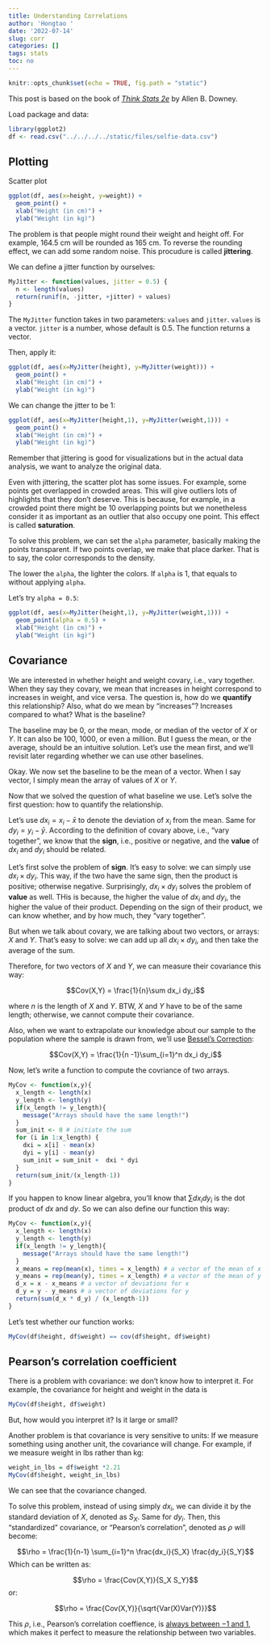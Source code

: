 ```yaml
---
title: Understanding Correlations
author: 'Hongtao '
date: '2022-07-14'
slug: corr
categories: []
tags: stats
toc: no
---
```

```r
knitr::opts_chunk$set(echo = TRUE, fig.path = "static")
```

This post is based on the book of [*Think Stats 2e*](https://greenteapress.com/wp/think-stats-2e/) by Allen B. Downey. 

Load package and data:

```r
library(ggplot2)
df <- read.csv("../../../../static/files/selfie-data.csv")
```

## Plotting 

Scatter plot

```r
ggplot(df, aes(x=height, y=weight)) +
  geom_point() +
  xlab("Height (in cm)") +
  ylab("Weight (in kg)")
```

The problem is that people might round their weight and height off. For example, 164.5 cm will be rounded as 165 cm. To reverse the rounding effect, we can add some random noise. This procudure is called **jittering**. 

We can define a jitter function by ourselves:

```r
MyJitter <- function(values, jitter = 0.5) {
  n <- length(values)
  return(runif(n, -jitter, +jitter) + values)
}
```

The `MyJitter` function takes in two parameters: `values` and `jitter`. `values` is a vector. `jitter` is a number, whose default is $0.5$. The function returns a vector. 

Then, apply it:

```r
ggplot(df, aes(x=MyJitter(height), y=MyJitter(weight))) +
  geom_point() +
  xlab("Height (in cm)") +
  ylab("Weight (in kg)")
```

We can change the jitter to be $1$:

```r
ggplot(df, aes(x=MyJitter(height,1), y=MyJitter(weight,1))) +
  geom_point() +
  xlab("Height (in cm)") +
  ylab("Weight (in kg)")
```

Remember that jittering is good for visualizations but in the actual data analysis, we want to analyze the original data. 

Even with jittering, the scatter plot has some issues. For example, some points get overlapped in crowded areas. This will give outliers lots of highlights that they don't deserve. This is because, for example, in a crowded point there might be 10 overlapping points but we nonetheless consider it as important as an outlier that also occupy one point. This effect is called **saturation**.

To solve this problem, we can set the `alpha` parameter, basically making the points transparent. If two points overlap, we make that place darker. That is to say, the color corresponds to the density. 

The lower the `alpha`, the lighter the colors. If `alpha` is $1$, that equals to without applying `alpha`.

Let's try `alpha = 0.5`:

```r
ggplot(df, aes(x=MyJitter(height,1), y=MyJitter(weight,1))) +
  geom_point(alpha = 0.5) +
  xlab("Height (in cm)") +
  ylab("Weight (in kg)")
```

## Covariance

We are interested in whether height and weight covary, i.e., vary together. When they say they covary, we mean that increases in height correspond to increases in weight, and vice versa. The question is, how do we **quantify** this relationship? Also, what do we mean by "increases"? Increases compared to what? What is the baseline?

The baseline may be $0$, or the mean, mode, or median of the vector of $X$ or $Y$. It can also be $100$, $1000$, or even a million. But I guess the mean, or the average, should be an intuitive solution. Let's use the mean first, and we'll revisit later regarding whether we can use other baselines. 

Okay. We now set the baseline to be the mean of a vector. When I say vector, I simply mean the array of values of $X$ or $Y$.

Now that we solved the question of what baseline we use. Let's solve the first question: how to quantify the relationship. 

Let's use $dx_i = x_i - \bar{x}$ to denote the deviation of $x_i$ from the mean. Same for $dy_i = y_i - \bar{y}$. According to the definition of covary above, i.e., "vary together", we know that the **sign**, i.e., positive or negative, and the **value** of $dx_i$ and $dy_i$ should be related. 

Let's first solve the problem of **sign**. It's easy to solve: we can simply use $dx_i \times dy_i$. This way, if the two have the same sign, then the product is positive; otherwise negative. Surprisingly, $dx_i \times dy_i$ solves the problem of **value** as well. THis is because, the higher the value of $dx_i$ and $dy_i$, the higher the value of their product. Depending on the sign of their product, we can know whether, and by how much, they "vary together". 

But when we talk about covary, we are talking about two vectors, or arrays: $X$ and $Y$. That's easy to solve: we can add up all $dx_i \times dy_i$, and then take the average of the sum.

Therefore, for two vectors of $X$ and $Y$, we can measure their covariance this way:

$$Cov(X,Y) = \frac{1}{n}\sum dx_i dy_i$$

where $n$ is the length of $X$ and $Y$. BTW, $X$ and $Y$ have to be of the same length; otherwise, we cannot compute their covariance. 

Also, when we want to extrapolate our knowledge about our sample to the population where the sample is drawn from, we'll use [Bessel's Correction](https://www.statisticshowto.com/bessels-correction/):

$$Cov(X,Y) = \frac{1}{n -1}\sum_{i=1}^n dx_i dy_i$$


Now, let's write a function to compute the covriance of two arrays. 

```r
MyCov <- function(x,y){
  x_length <- length(x)
  y_length <- length(y)
  if(x_length != y_length){
    message("Arrays should have the same length!")
  }
  sum_init <- 0 # initiate the sum
  for (i in 1:x_length) {
    dxi = x[i] - mean(x)
    dyi = y[i] - mean(y)
    sum_init = sum_init +  dxi * dyi
  }
  return(sum_init/(x_length-1))
}
```


If you happen to know linear algebra, you'll know that $\sum dx_i dy_i$ is the dot product of $dx$ and $dy$. So we can also define our function this way:

```r
MyCov <- function(x,y){
  x_length <- length(x)
  y_length <- length(y)
  if(x_length != y_length){
    message("Arrays should have the same length!")
  }
  x_means = rep(mean(x), times = x_length) # a vector of the mean of x
  y_means = rep(mean(y), times = x_length) # a vector of the mean of y
  d_x = x - x_means # a vector of deviations for x
  d_y = y - y_means # a vector of deviations for y
  return(sum(d_x * d_y) / (x_length-1))
}
```

Let's test whether our function works:

```r
MyCov(df$height, df$weight) == cov(df$height, df$weight)
```

## Pearson's correlation coefficient

There is a problem with covariance: we don't know how to interpret it. For example, the covariance for height and weight in the data is

```r
MyCov(df$height, df$weight)
```

But, how would you interpret it? Is it large or small?

Another problem is that covariance is very sensitive to units: If we measure something using another unit, the covariance will change. For example, if we measure weight in lbs rather than kg:

```r
weight_in_lbs = df$weight *2.21
MyCov(df$height, weight_in_lbs)
```

We can see that the covariance changed. 

To solve this problem, instead of using simply $dx_i$, we can divide it by the standard deviation of $X$, denoted as $S_X$. Same for $dy_i$. Then, this "standardized" covariance, or "Pearson's correlation", denoted as $\rho$ will become:

$$\rho = \frac{1}{n-1} \sum_{i=1}^n \frac{dx_i}{S_X} \frac{dy_i}{S_Y}$$
Which can be written as:

$$\rho = \frac{Cov(X,Y)}{S_X S_Y}$$
or:

$$\rho = \frac{Cov(X,Y)}{\sqrt{Var(X)Var(Y)}}$$

This $\rho$, i.e., Pearson's correlation coeffience, is [always between $-1$ and $1$](https://math.stackexchange.com/a/564843), which makes it perfect to measure the relationship between two variables.